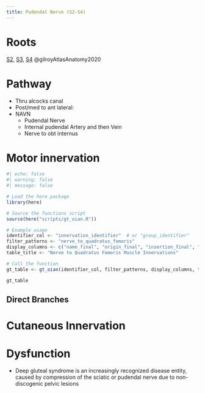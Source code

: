 ```yaml
---
title: Pudendal Nerve (S2-S4)
---
```


# Roots

[S2]({{< var ref-nerve-root.s2 >}}), [S3]({{< var ref-nerve-root.s3 >}}), [S4]({{< var ref-nerve-root.s4 >}}) @gilroyAtlasAnatomy2020

# Pathway

- Thru alcocks canal
- Post/med to ant lateral:
- NAVN
    - Pudendal Nerve
    - Internal pudendal Artery and then Vein
    - Nerve to obt internus 


# Motor innervation

```r
#| echo: false
#| warning: false
#| message: false

# Load the here package
library(here)

# Source the functions script
source(here("scripts/gt_oian.R"))

# Example usage
identifier_col <- "innervation_identifier"  # or "group_identifier"
filter_patterns <- "nerve_to_quadratus_femoris"
display_columns <- c("name_final", "origin_final", "insertion_final", "innervation_final", "action_final")
table_title <- "Nerve to Quadratus Femoris Muscle Innervations"

# Call the function
gt_table <- gt_oian(identifier_col, filter_patterns, display_columns, table_title)

gt_table
```

## Direct Branches



# Cutaneous Innervation

# Dysfunction

- Deep gluteal syndrome is an increasingly recognized disease entity, caused by compression of the sciatic or pudendal nerve due to non-discogenic pelvic lesions